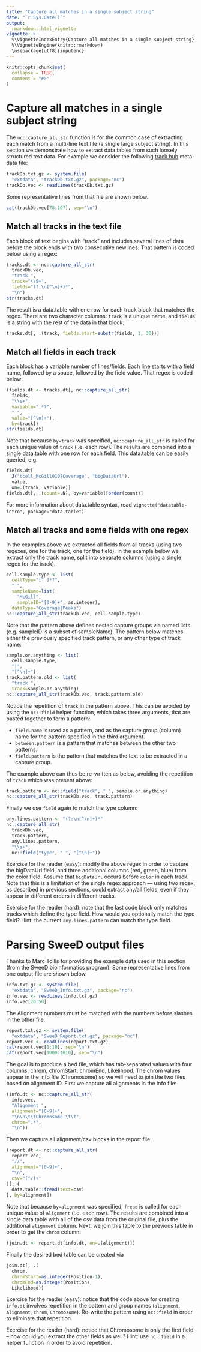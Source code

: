 ---
title: "Capture all matches in a single subject string"
date: "`r Sys.Date()`"
output:
  rmarkdown::html_vignette
vignette: >
  %\VignetteIndexEntry{Capture all matches in a single subject string}
  %\VignetteEngine{knitr::rmarkdown}
  \usepackage[utf8]{inputenc}
---

```{r setup, include = FALSE}
knitr::opts_chunk$set(
  collapse = TRUE,
  comment = "#>"
)
```

# Capture all matches in a single subject string

The `nc::capture_all_str` function is for the common case of
extracting each match from a multi-line text file (a single large
subject string). In this section we demonstrate how to extract data
tables from such loosely structured text data. For example we consider
the following [track
hub](http://genome.cse.ucsc.edu/goldenPath/help/hgTrackHubHelp.html)
meta-data file:

```{r}
trackDb.txt.gz <- system.file(
  "extdata", "trackDb.txt.gz", package="nc")
trackDb.vec <- readLines(trackDb.txt.gz)
```

Some representative lines from that file are shown below.

```{r}
cat(trackDb.vec[78:107], sep="\n")
```

## Match all tracks in the text file

Each block of text begins with "track" and includes several lines of
data before the block ends with two consecutive newlines. That pattern
is coded below using a regex:

```{r}
tracks.dt <- nc::capture_all_str(
  trackDb.vec, 
  "track ",
  track="\\S+",
  fields="(?:\n[^\n]+)*",
  "\n")
str(tracks.dt)
```

The result is a data.table with one row for each track block that
matches the regex. There are two character columns: `track` is a
unique name, and `fields` is a string with the rest of the data
in that block:

```{r}
tracks.dt[, .(track, fields.start=substr(fields, 1, 30))]
```

## Match all fields in each track

Each block has a variable number of lines/fields. Each line starts
with a field name, followed by a space, followed by the field
value. That regex is coded below:

```{r}
(fields.dt <- tracks.dt[, nc::capture_all_str(
  fields,
  "\\s+",
  variable=".*?",
  " ",
  value="[^\n]+"),  
  by=track])
str(fields.dt)
```

Note that because `by=track` was specified, `nc::capture_all_str` is
called for each unique value of `track` (i.e. each row). The results
are combined into a single data.table with one row for each
field. This data.table can be easily queried, e.g.

```{r}
fields.dt[
  J("tcell_McGill0107Coverage", "bigDataUrl"),
  value,
  on=.(track, variable)]
fields.dt[, .(count=.N), by=variable][order(count)]
```

For more information about data.table syntax, read
`vignette("datatable-intro", package="data.table")`.

## Match all tracks and some fields with one regex

In the examples above we extracted all fields from all tracks (using
two regexes, one for the track, one for the field). In the example
below we extract only the track name, split into separate columns
(using a single regex for the track).

```{r}
cell.sample.type <- list(
  cellType="[^ ]*?",
  "_",
  sampleName=list(
    "McGill",
    sampleID="[0-9]+", as.integer),
  dataType="Coverage|Peaks")
nc::capture_all_str(trackDb.vec, cell.sample.type)
```

Note that the pattern above defines nested capture groups via named
lists (e.g. sampleID is a subset of sampleName). The pattern below
matches either the previously specified track pattern, or any other
type of track name:

```{r}
sample.or.anything <- list(
  cell.sample.type,
  "|",
  "[^\n]+")
track.pattern.old <- list(
  "track ",
  track=sample.or.anything)
nc::capture_all_str(trackDb.vec, track.pattern.old)
```

Notice the repetition of `track` in the pattern above. This can be
avoided by using the `nc::field` helper function, which takes three
arguments, that are pasted together to form a pattern:

* `field.name` is used as a pattern, and as the capture group
  (column) name for the pattern specified in the third argument.
* `between.pattern` is a pattern that matches between the other two patterns.
* `field.pattern` is the pattern that matches the text to be extracted
  in a capture group.
  
The example above can thus be re-written as below, avoiding the
repetition of `track` which was present above:

```{r}
track.pattern <- nc::field("track", " ", sample.or.anything)
nc::capture_all_str(trackDb.vec, track.pattern)
```

Finally we use `field` again to match the type column:

```{r}
any.lines.pattern <- "(?:\n[^\n]+)*"
nc::capture_all_str(
  trackDb.vec,
  track.pattern,
  any.lines.pattern,
  "\\s+",
  nc::field("type", " ", "[^\n]+"))
```

Exercise for the reader (easy): modify the above regex in order to capture
the bigDataUrl field, and three additional columns (red, green, blue)
from the color field. Assume that `bigDataUrl` occurs before `color`
in each track. Note that this is a limitation of the single regex
approach --- using two regex, as described in previous sections, could
extract any/all fields, even if they appear in different orders in
different tracks.

Exercise for the reader (hard): note that the last code block only
matches tracks which define the type field. How would you optionally
match the type field? Hint: the current `any.lines.pattern` can match
the type field.

# Parsing SweeD output files

Thanks to Marc Tollis for providing the example data used in this
section (from the SweeD bioinformatics program). Some representative
lines from one output file are shown below.

```{r}
info.txt.gz <- system.file(
  "extdata", "SweeD_Info.txt.gz", package="nc")
info.vec <- readLines(info.txt.gz)
info.vec[20:50]
```

The Alignment numbers must be matched with the numbers before slashes
in the other file,

```{r}
report.txt.gz <- system.file(
  "extdata", "SweeD_Report.txt.gz", package="nc")
report.vec <- readLines(report.txt.gz)
cat(report.vec[1:10], sep="\n")
cat(report.vec[1000:1010], sep="\n")
```

The goal is to produce a bed file, which has tab-separated values with
four columns: chrom, chromStart, chromEnd, Likelihood. The chrom
values appear in the info file (Chromosome) so we will need to join
the two files based on alignment ID.
First we capture all alignments in the info file:

```{r}
(info.dt <- nc::capture_all_str(
  info.vec,
  "Alignment ",
  alignment="[0-9]+",
  "\n\n\t\tChromosome:\t\t",
  chrom=".*",
  "\n"))
```

Then we capture all alignment/csv blocks in the report file:

```{r}
(report.dt <- nc::capture_all_str(
  report.vec,
  "//",
  alignment="[0-9]+",
  "\n",
  csv="[^/]+"
)[, {
  data.table::fread(text=csv)
}, by=alignment])
```

Note that because `by=alignment` was specified, `fread` is called for
each unique value of `alignment` (i.e. each row). The results are
combined into a single data.table with all of the csv data from the
original file, plus the additional `alignment` column. Next, we join
this table to the previous table in order to get the `chrom` column:

```{r}
(join.dt <- report.dt[info.dt, on=.(alignment)])
```

Finally the desired bed table can be created via

```{r}
join.dt[, .(
  chrom,
  chromStart=as.integer(Position-1),
  chromEnd=as.integer(Position),
  Likelihood)]
```

Exercise for the reader (easy): notice that the code above for
creating `info.dt` involves repetition in the pattern and group names
(`alignment`, `Alignment`, `chrom`, `Chromosome`). Re-write the
pattern using `nc::field` in order to eliminate that repetition.

Exercise for the reader (hard): notice that Chromosome is only the
first field -- how could you extract the other fields as well? Hint:
use `nc::field` in a helper function in order to avoid repetition.


